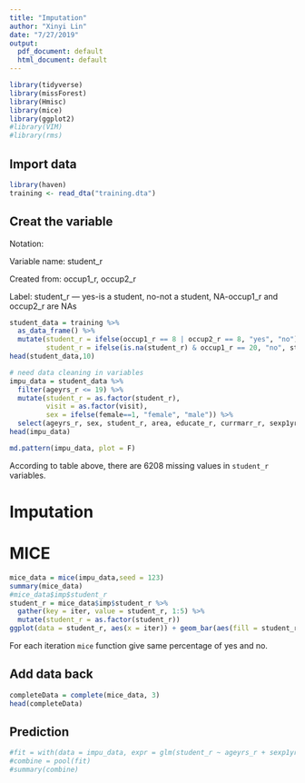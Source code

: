```yaml
---
title: "Imputation"
author: "Xinyi Lin"
date: "7/27/2019"
output:
  pdf_document: default
  html_document: default
---
```


```r
library(tidyverse)
library(missForest)
library(Hmisc)
library(mice)
library(ggplot2)
#library(VIM)
#library(rms)
```

## Import data

```r
library(haven)
training <- read_dta("training.dta")
```

## Creat the variable

Notation:

Variable name: student_r

Created from: occup1_r, occup2_r

Label: student_r — yes-is a student, no-not a student, NA-occup1_r and occup2_r are NAs

```r
student_data = training %>%
  as_data_frame() %>%
  mutate(student_r = ifelse(occup1_r == 8 | occup2_r == 8, "yes", "no"),
         student_r = ifelse(is.na(student_r) & occup1_r == 20, "no", student_r))
head(student_data,10)
```

```r
# need data cleaning in variables
impu_data = student_data %>% 
  filter(ageyrs_r <= 19) %>% 
  mutate(student_r = as.factor(student_r),
         visit = as.factor(visit),
         sex = ifelse(female==1, "female", "male")) %>% 
  select(ageyrs_r, sex, student_r, area, educate_r, currmarr_r, sexp1yr, SEScat)
head(impu_data)
```

```r
md.pattern(impu_data, plot = F)
```

According to table above, there are 6208 missing values in `student_r` variables.

# Imputation

# MICE

```r
mice_data = mice(impu_data,seed = 123)
summary(mice_data)
#mice_data$imp$student_r
student_r = mice_data$imp$student_r %>% 
  gather(key = iter, value = student_r, 1:5) %>% 
  mutate(student_r = as.factor(student_r))
ggplot(data = student_r, aes(x = iter)) + geom_bar(aes(fill = student_r))
```

For each iteration `mice` function give same percentage of yes and no.

## Add data back

```r
completeData = complete(mice_data, 3)
head(completeData)
```

## Prediction

```r
#fit = with(data = impu_data, expr = glm(student_r ~ ageyrs_r + sexp1yr + SEScat))
#combine = pool(fit)
#summary(combine)
```